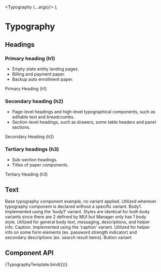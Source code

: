 
<Meta title="Core/Typography/Text" component={Typography} />

  <Typography {...args}/>
);

# Typography

## Headings

### Primary heading (h1)
- Empty state entity landing pages.
- Billing and payment paper.
- Backup auto enrollment paper.

<Canvas>
  <Story name="Primary">
    <Typography variant="h1" gutterBottom>
      Primary Heading (h1)
    </Typography>
  </Story>
</Canvas>

### Secondary heading (h2)
- Page-level headings and high-level typographical components, such as editable text and breadcrumbs.
- Section-level headings, such as drawers, some table headers and panel sections.

<Canvas>
  <Story name="Secondary">
    <Typography variant="h2" gutterBottom>
      Secondary Heading (h2)
    </Typography>
  </Story>
</Canvas>

### Tertiary headings (h3)
- Sub-section headings.
- Titles of paper components.

<Canvas>
  <Story name="Tertiary">
    <Typography variant="h3" gutterBottom>
      Tertiary Heading (h3)
    </Typography>
  </Story>
</Canvas>

## Text

<Canvas>
  <Story name="base">
    <Typography gutterBottom>
      Base typography component example, no variant applied. Utilized wherever
      typography component is declared without a specific variant.
    </Typography>
  </Story>
</Canvas>

<Canvas>
  <Story name="body1">
    <Typography variant="body1" gutterBottom>
      Body1. Implemented using the 'body1' variant. Styles are identical for
      both body variants since there are 2 defined by MUI but Manager only has 1
      body style. Utilized for general body text, messaging, descriptions, and
      helper info.
    </Typography>
  </Story>
</Canvas>

<Canvas>
  <Story name="caption">
    <Typography variant="caption" gutterBottom>
      Caption. Implemented using the 'caption' variant. Utilized for helper info
      on some form elements (ex. password strength indicator) and secondary
      descriptions (ex. search result items).
    </Typography>
  </Story>
</Canvas>

<Canvas>
  <Story name="button">
    <Typography variant="button" gutterBottom>
      Button variant
    </Typography>
  </Story>
</Canvas>

## Component API
<Canvas>
  <Story
    name="Component API"
    args={{
      children: 'Hello World',
      variant: 'body1',
    }}
    argTypes={{
      children: {
        description: 'A string that will be rendered inside the HTML element',
      },
      variant: {
        description: 'A string that denotes the HTML base element to use',
        control: {
          type: 'radio',
          labels: [
            'h1',
            'h2',
            'h3',
            'body1',
            'caption',
            'button',
            'undefined',
          ],
          options: [
            'h1',
            'h2',
            'h3',
            'body1',
            'caption',
            'button',
            undefined,
          ]
        }
      }
    }}>
    {TypographyTemplate.bind({})}
  </Story>
</Canvas>

<ArgsTable story="Component API"/>

